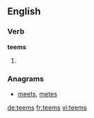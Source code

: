 ==English==

===Verb===
'''teems'''

# {{en-third-person singular of|teem}}

===Anagrams===
* [[meets#English|meets]], [[metes#English|metes]]

[[de:teems]]
[[fr:teems]]
[[vi:teems]]